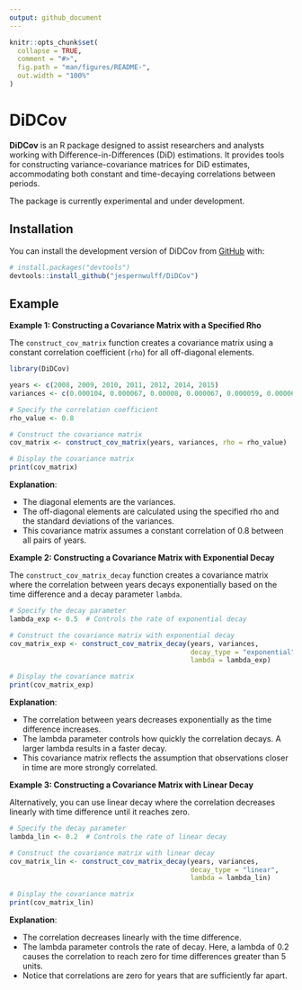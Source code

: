 ```yaml
---
output: github_document
---
```


<!-- README.md is generated from README.Rmd. Please edit that file -->

```r
knitr::opts_chunk$set(
  collapse = TRUE,
  comment = "#>",
  fig.path = "man/figures/README-",
  out.width = "100%"
)
```

# DiDCov

<!-- badges: start -->
<!-- badges: end -->

**DiDCov** is an R package designed to assist researchers and analysts working with Difference-in-Differences (DiD) estimations. It provides tools for constructing variance-covariance matrices for DiD estimates, accommodating both constant and time-decaying correlations between periods.

The package is currently experimental and under development. 

## Installation

You can install the development version of DiDCov from [GitHub](https://github.com/) with:

``` r
# install.packages("devtools")
devtools::install_github("jespernwulff/DiDCov")
```

## Example

**Example 1: Constructing a Covariance Matrix with a Specified Rho**

The `construct_cov_matrix` function creates a covariance matrix using a constant correlation coefficient (`rho`) for all off-diagonal elements.

```r
library(DiDCov)

years <- c(2008, 2009, 2010, 2011, 2012, 2014, 2015)
variances <- c(0.000104, 0.000067, 0.00008, 0.000067, 0.000059, 0.000063, 0.000063)

# Specify the correlation coefficient
rho_value <- 0.8

# Construct the covariance matrix
cov_matrix <- construct_cov_matrix(years, variances, rho = rho_value)

# Display the covariance matrix
print(cov_matrix)
```

**Explanation**:

* The diagonal elements are the variances.
* The off-diagonal elements are calculated using the specified rho and the standard deviations of the variances.
* This covariance matrix assumes a constant correlation of 0.8 between all pairs of years.

**Example 2: Constructing a Covariance Matrix with Exponential Decay**

The `construct_cov_matrix_decay` function creates a covariance matrix where the correlation between years decays exponentially based on the time difference and a decay parameter `lambda`.

```r
# Specify the decay parameter
lambda_exp <- 0.5  # Controls the rate of exponential decay

# Construct the covariance matrix with exponential decay
cov_matrix_exp <- construct_cov_matrix_decay(years, variances, 
                                             decay_type = "exponential", 
                                             lambda = lambda_exp)

# Display the covariance matrix
print(cov_matrix_exp)
```

**Explanation**:

* The correlation between years decreases exponentially as the time difference increases.
* The lambda parameter controls how quickly the correlation decays. A larger lambda results in a faster decay.
* This covariance matrix reflects the assumption that observations closer in time are more strongly correlated.

**Example 3: Constructing a Covariance Matrix with Linear Decay**

Alternatively, you can use linear decay where the correlation decreases linearly with time difference until it reaches zero.

```r
# Specify the decay parameter
lambda_lin <- 0.2  # Controls the rate of linear decay

# Construct the covariance matrix with linear decay
cov_matrix_lin <- construct_cov_matrix_decay(years, variances, 
                                             decay_type = "linear", 
                                             lambda = lambda_lin)

# Display the covariance matrix
print(cov_matrix_lin)
```

**Explanation**: 

* The correlation decreases linearly with the time difference.
* The lambda parameter controls the rate of decay. Here, a lambda of 0.2 causes the correlation to reach zero for time differences greater than 5 units.
* Notice that correlations are zero for years that are sufficiently far apart.

